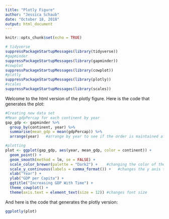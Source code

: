 ```yaml
---
title: "Plotly Figure"
author: "Jessica Schaub"
date: "October 18, 2018"
output: html_document
---
```


```r
knitr::opts_chunk$set(echo = TRUE)
```

```r
# tidyverse
suppressPackageStartupMessages(library(tidyverse))
#gapminder
suppressPackageStartupMessages(library(gapminder))
#cowplot
suppressPackageStartupMessages(library(cowplot))
#plotly
suppressPackageStartupMessages(library(plotly))
#scales
suppressPackageStartupMessages(library(scales))
```

Welcome to the html version of the plotly figure. Here is the code that generates the plot:

```r
#Creating new data set
#Mean gdpPercap for each continent by year
gap_gdp <- gapminder %>% 
  group_by(continent, year) %>% 
  summarise(mean_gdp = mean(gdpPercap)) %>%
  arrange(year)   #arrange by year to see if the order is maintained after reading

#plotting
plot <- ggplot(gap_gdp, aes(year, mean_gdp, color = continent)) +
  geom_point() +
  geom_smooth(method = lm, se = FALSE) +
  scale_color_brewer(palette = "Dark2") +    #changing the color of the continent
  scale_y_continuous(labels = comma_format()) +   #changes the y axis to comma values
  xlab("Year") +
  ylab("GDP per Capita") +
  ggtitle("Increasing GDP With Time") +
  theme_cowplot() +
  theme(axis.text = element_text(size = 12)) #changes font size
```


And here is the code that generates the plotly version:

```r
ggplotly(plot)
```


